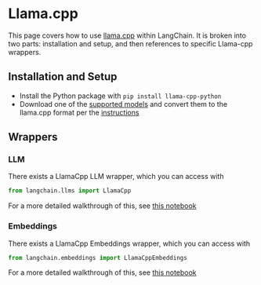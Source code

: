 # Llama.cpp

This page covers how to use [llama.cpp](https://github.com/ggerganov/llama.cpp) within LangChain.
It is broken into two parts: installation and setup, and then references to specific Llama-cpp wrappers.

## Installation and Setup
- Install the Python package with `pip install llama-cpp-python`
- Download one of the [supported models](https://github.com/ggerganov/llama.cpp#description) and convert them to the llama.cpp format per the [instructions](https://github.com/ggerganov/llama.cpp)

## Wrappers

### LLM

There exists a LlamaCpp LLM wrapper, which you can access with 
```python
from langchain.llms import LlamaCpp
```
For a more detailed walkthrough of this, see [this notebook](/docs/integrations/llms/llamacpp.html)

### Embeddings

There exists a LlamaCpp Embeddings wrapper, which you can access with 
```python
from langchain.embeddings import LlamaCppEmbeddings
```
For a more detailed walkthrough of this, see [this notebook](/docs/integrations/text_embedding/llamacpp.html)
